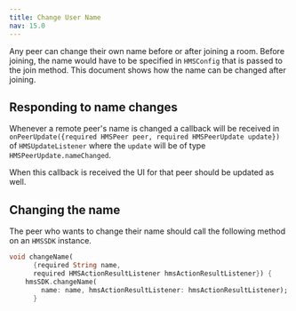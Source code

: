 ```yaml
---
title: Change User Name
nav: 15.0
---
```


Any peer can change their own name before or after joining a room. Before joining, the name would have to be specified in `HMSConfig` that is passed to the join method. This document shows how the name can be changed after joining.

## Responding to name changes

Whenever a remote peer's name is changed a callback will be received in `onPeerUpdate({required HMSPeer peer, required HMSPeerUpdate update})` of `HMSUpdateListener` where the `update` will be of type `HMSPeerUpdate.nameChanged`.

When this callback is received the UI for that peer should be updated as well.

## Changing the name

The peer who wants to change their name should call the following method on an `HMSSDK` instance.


```dart
void changeName(
      {required String name,
      required HMSActionResultListener hmsActionResultListener}) {
    hmsSDK.changeName(
        name: name, hmsActionResultListener: hmsActionResultListener);
      }
```

